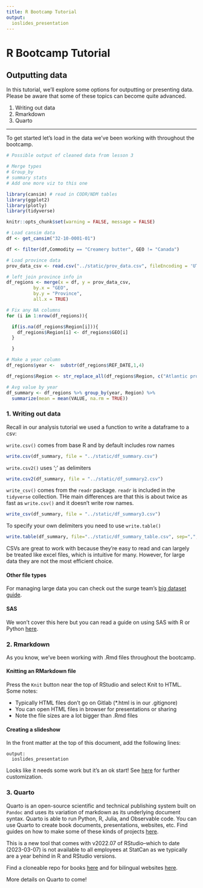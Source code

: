```yaml
---
title: R Bootcamp Tutorial
output:
  ioslides_presentation
---
```


# R Bootcamp Tutorial

## Outputting data

In this tutorial, we'll explore some options for outputting or presenting data. Please be aware that some of these topics can become quite advanced.

1. Writing out data
2. Rmarkdown
3. Quarto

---

To get started let's load in the data we've been working with throughout the bootcamp.

```r
# Possible output of cleaned data from lesson 3

# Merge types
# Group_by
# summary stats
# Add one more viz to this one

library(cansim) # read in CODR/NDM tables
library(ggplot2)
library(plotly)
library(tidyverse)

knitr::opts_chunk$set(warning = FALSE, message = FALSE) 

# Load cansim data 
df <- get_cansim("32-10-0001-01")

df <- filter(df,Commodity == "Creamery butter", GEO != "Canada") 

# Load province data
prov_data_csv <- read.csv("../static/prov_data.csv", fileEncoding = 'UTF-8-BOM')

# left join province info in 
df_regions <- merge(x = df, y = prov_data_csv, 
          by.x = "GEO",
          by.y = "Province", 
          all.x = TRUE)

# Fix any NA columns
for (i in 1:nrow(df_regions)){    

  if(is.na(df_regions$Region[i])){
    df_regions$Region[i] <- df_regions$GEO[i] 
  }

  }

# Make a year column
df_regions$year <-  substr(df_regions$REF_DATE,1,4) 

df_regions$Region <- str_replace_all(df_regions$Region, c("Atlantic provinces" = "Atlantic Provinces"))

# Avg value by year 
df_summary <- df_regions %>% group_by(year, Region) %>%
  summarize(mean = mean(VALUE, na.rm = TRUE))
```

### 1. Writing out data

Recall in our analysis tutorial we used a function to write a dataframe to a csv:

`write.csv()` comes from base R and by default includes row names

```r
write.csv(df_summary, file = "../static/df_summary.csv")
```

`write.csv2()` uses ';' as delimiters

```r
write.csv2(df_summary, file = "../static/df_summary2.csv")
```

`write_csv()` comes from the `readr` package. `readr` is included in the `tidyverse` collection. THe main differences are that this is about twice as fast as `write.csv()` and it doesn't write row names.

```r
write_csv(df_summary, file = "../static/df_summary3.csv")
```

To specify your own delimiters you need to use `write.table()`

```r
write.table(df_summary, file="../static/df_summary_table.csv", sep=",",dec = " ")
```

CSVs are great to work with because they're easy to read and can largely be treated like excel files, which is intuitive for many. However, for large data they are not the most efficient choice.

#### Other file types

For managing large data you can check out the surge team's [big dataset guide](https://gitlab.k8s.cloud.statcan.ca/surge-team/learning-material/big-datasets-guide).

#### SAS

We won't cover this here but you can read a guide on using SAS with R or Python [here](https://rpug.pages.cloud.statcan.ca/en/setup/r/saspy/).
<!-- This might need to be updated with the new website -->

### 2. Rmarkdown

As you know, we've been working with .Rmd files throughout the bootcamp.

#### Knitting an RMarkdown file

Press the `Knit` button near the top of RStudio and select Knit to HTML. Some notes:

- Typically HTML files don't go on Gitlab (*.html is in our .gitignore)
- You can open HTML files in browser for presentations or sharing
- Note the file sizes are a lot bigger than .Rmd files

#### Creating a slideshow

In the front matter at the top of this document, add the following lines:

```{}
output:
  ioslides_presentation
```

Looks like it needs some work but it's an ok start! See [here](https://bookdown.org/yihui/rmarkdown/ioslides-presentation.html>) for further customization.

### 3. Quarto

Quarto is an open-source scientific and technical publishing system built on `Pandoc` and uses its variation of markdown as its underlying document syntax. Quarto is able to run Python, R, Julia, and Observable code. You can use Quarto to create book documents, presentations, websites, etc. Find guides on how to make some of these kinds of projects [here](https://quarto.org/docs/guide/).

This is a new tool that comes with v2022.07 of RStudio--which to date (2023-03-07) is not available to all employees at StatCan as we typically are a year behind in R and RStudio versions.

Find a cloneable repo for books [here](https://gitlab.k8s.cloud.statcan.ca/EDLP/documentation/cloneable-quarto-and-github-pages-repo) and for bilingual websites [here](https://gitlab.k8s.cloud.statcan.ca/surge-team/reusable-code/bilingual-websites-in-quarto).

More details on Quarto to come!
